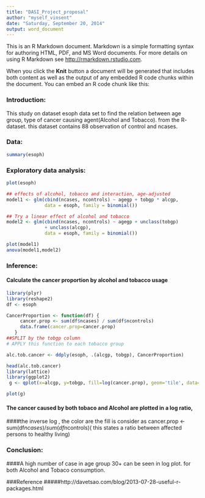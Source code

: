 ```yaml
---
title: "DASI_Project_proposal"
author: "myself_vinsent"
date: "Saturday, September 20, 2014"
output: word_document
---
```


This is an R Markdown document. Markdown is a simple formatting syntax for authoring HTML, PDF, and MS Word documents. For more details on using R Markdown see <http://rmarkdown.rstudio.com>.

When you click the **Knit** button a document will be generated that includes both content as well as the output of any embedded R code chunks within the document. You can embed an R code chunk like this:


### Introduction:

This study on dataset esoph data set to find the relation between age group, type of cancer causing agent(Alcohol and Tobacco). from the R- dataset.
this dataset contains 88 observation of control and ncases.

### Data:
```r
summary(esoph)
```



### Exploratory data analysis:
```r
plot(esoph)

## effects of alcohol, tobacco and interaction, age-adjusted
model1 <- glm(cbind(ncases, ncontrols) ~ agegp + tobgp * alcgp,
              data = esoph, family = binomial())

## Try a linear effect of alcohol and tobacco
model2 <- glm(cbind(ncases, ncontrols) ~ agegp + unclass(tobgp)
              + unclass(alcgp),
              data = esoph, family = binomial())

plot(model1)
anova(model1,model2)
```

### Inference:
#### Calculate the cancer proportion by alcohol and tobacco usage


```r
library(plyr)
library(reshape2)
df <- esoph 

CancerProportion <- function(df) {  
     cancer.prop <- sum(df$ncases) / sum(df$ncontrols)  
     data.frame(cancer.prop=cancer.prop)  
   }
##SPLIT by the tobgp column  
# APPLY this function to each tobacco group  

alc.tob.cancer <- ddply(esoph, .(alcgp, tobgp), CancerProportion)

head(alc.tob.cancer)  
library(lattice)
library(ggplot2)
 g <- qplot(x=alcgp, y=tobgp, fill=log(cancer.prop), geom='tile', data=alc.tob.cancer ,labs(x='Alcohol consumption', y='Tobacco Consumption',  title='Cancer by Alcohol and Tobacco'))

plot(g)

```

#### The cancer caused by both tobaco and Alcohol are plotted in a log ratio,
####the inverse log , the color are the fill is consider as cancer.prop <- sum(df$ncases) / sum(df$ncontrols)( this states a ratio between affected persons to  healthy living) 

### Conclusion:

####A high number of case in age group 30+ can be seen in log plot. for both Alcohol and Tobaco consumption.


###Reference
#####http://davetsao.com/blog/2013-07-28-useful-r-packages.html
